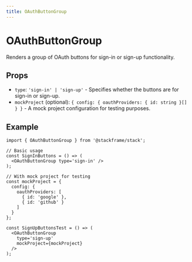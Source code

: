 ```yaml
---
title: OAuthButtonGroup
---
```


# OAuthButtonGroup

Renders a group of OAuth buttons for sign-in or sign-up functionality.

## Props

- `type`: `'sign-in' | 'sign-up'` - Specifies whether the buttons are for sign-in or sign-up.
- `mockProject` (optional): `{ config: { oauthProviders: { id: string }[] } }` - A mock project configuration for testing purposes.

## Example

```tsx
import { OAuthButtonGroup } from '@stackframe/stack';

// Basic usage
const SignInButtons = () => (
  <OAuthButtonGroup type='sign-in' />
);

// With mock project for testing
const mockProject = {
  config: {
    oauthProviders: [
      { id: 'google' },
      { id: 'github' }
    ]
  }
};

const SignUpButtonsTest = () => (
  <OAuthButtonGroup
    type='sign-up'
    mockProject={mockProject}
  />
);
```